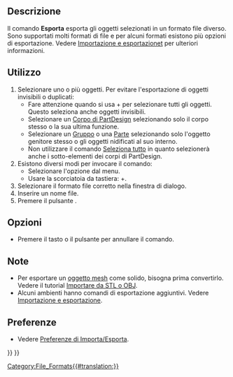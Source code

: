 <languages/>
{{Docnav/it
|[[Std_Import/it|Importa]]
|[[Std_MergeProjects/it|Unisci progetti]]
|[[Std_File_Menu/it|Menu File]]
|IconL=Std_Import.svg
|IconR=Std_MergeProjects.svg
|IconC=Freecad.svg
}}

{{GuiCommand/it
|Name=Std_Export
|Name/it=Esporta
|MenuLocation=File → Esporta...
|Workbenches=All
|Shortcut={{KEY|Ctrl}}+{{KEY|E}}
|SeeAlso=[[Std_PrintPdf/it|Esporta PDF]], [[Import_Export/it|Importazione e Esportazione]], [[Import_Export_Preferences/it|Preferenze di Importa/Esporta]]
}}

<span id="Description"></span>
==Descrizione==

Il comando '''Esporta''' esporta gli oggetti selezionati in un formato file diverso. Sono supportati molti formati di file e per alcuni formati esistono più opzioni di esportazione. Vedere [[Import_Export/it|Importazione e esportazionet]] per ulteriori informazioni.

<span id="Usage"></span>
== Utilizzo ==

# Selezionare uno o più oggetti. Per evitare l'esportazione di oggetti invisibili o duplicati:
#* Fare attenzione quando si usa {{KEY|Ctrl}} + {{KEY|A}} per selezionare tutti gli oggetti. Questo seleziona anche oggetti invisibili.
#* Selezionare un [[PartDesign_Body/it|Corpo di PartDesign]] selezionando solo il corpo stesso o la sua ultima funzione.
#* Selezionare un [[Std_Group/it|Gruppo]] o una [[Std_Part/it|Parte]] selezionando solo l'oggetto genitore stesso o gli oggetti nidificati al suo interno.
#* Non utilizzare il comando [[Std_SelectAll/it|Seleziona tutto]] in quanto selezionerà anche i sotto-elementi dei corpi di PartDesign.
# Esistono diversi modi per invocare il comando:
#* Selezionare l'opzione {{MenuCommand|File → [[Image:Std_Export.svg|16px]] Esporta...}} dal menu.
#* Usare la scorciatoia da tastiera: {{KEY|Ctrl}}+{{KEY|E}}.
# Selezionare il formato file corretto nella finestra di dialogo.
# Inserire un nome file.
# Premere il pulsante {{Button|Salva}}.

<span id="Options"></span>
==Opzioni==

* Premere il tasto {{KEY|Esc}} o il pulsante {{Button|Annulla}} per annullare il comando.

<span id="Notes"></span>
==Note==

* Per esportare un [[Mesh_Workbench/it|oggetto mesh]] come solido, bisogna prima convertirlo. Vedere il tutorial [[Import_from_STL_or_OBJ/it|Importare da STL o OBJ]].
* Alcuni ambienti hanno comandi di esportazione aggiuntivi. Vedere [[Import_Export/it|Importazione e esportazione]].

<span id="Preferences"></span>
==Preferenze==

* Vedere [[Import_Export_Preferences/it|Preferenze di Importa/Esporta]].


{{Docnav
|[[Std_Import|Import]]
|[[Std_MergeProjects|MergeProjects]]
|[[Std_File_Menu|Std File Menu]]
|IconL=Std_Import.svg
|IconR=Std_MergeProjects.svg
|IconC=Freecad.svg
}}

{{Std_Base_navi{{#translation:}}}}
{{Userdocnavi{{#translation:}}}}
[[Category:File_Formats{{#translation:}}]]